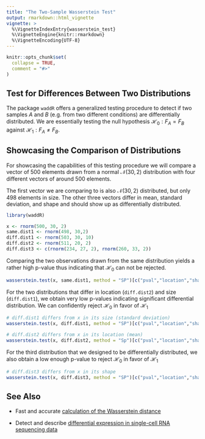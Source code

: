 ```yaml
---
title: "The Two-Sample Wasserstein Test"
output: rmarkdown::html_vignette
vignette: >
  %\VignetteIndexEntry{wasserstein_test}
  %\VignetteEngine{knitr::rmarkdown}
  %\VignetteEncoding{UTF-8}
---
```


```r
knitr::opts_chunk$set(
  collapse = TRUE,
  comment = "#>"
)
```


## Test for Differences Between Two Distributions 

The package `waddR` offers a generalized testing procedure to detect if two samples $A$ and $B$ (e.g. from two different conditions) are differentially distributed.
We are essentially testing the null hypothesis $\mathcal{H}_0: F_A = F_B$ against $\mathcal{H}_1: F_A \neq F_B$.


## Showcasing the Comparison of Distributions

For showcasing the capabilities of this testing procedure we will compare a vector of 500 elements drawn from a normal $\mathcal{N}(30,2)$ distribution with four different vectors of around 500 elements.

The first vector we are comparing to is also $\mathcal{N}(30,2)$ distributed, but only 498 elements in size.
The other three vectors differ in mean, standard deviation, and shape and should show up as differentially distributed.

```r
library(waddR)

x <- rnorm(500, 30, 2)
same.dist1 <- rnorm(498, 30,2)
diff.dist1 <- rnorm(503, 30, 10)
diff.dist2 <- rnorm(511, 20, 2)
diff.dist3 <- c(rnorm(234, 27, 2), rnorm(260, 33, 2))
```

Comparing the two observations drawn from the same distribution yields a rather high p-value thus indicating that $\mathcal{H}_0$ can not be rejected.

```r
wasserstein.test(x, same.dist1, method = "SP")[c("pval","location","shape","size")]
```

For the two distributions that differ in location (`diff.dist2`) and size (`diff.dist1`), we obtain very low p-values indicating significant differential distribution.
We can confidently reject $\mathcal{H}_0$ in favor of $\mathcal{H}_1$

```r
# diff.dist1 differs from x in its size (standard deviation)
wasserstein.test(x, diff.dist1, method = "SP")[c("pval","location","shape","size")]

# diff.dist2 differs from x in its location (mean)
wasserstein.test(x, diff.dist2, method = "Sp")[c("pval","location","shape","size")]
```

For the third distribution that we designed to be differentially distributed, we also obtain a low enough p-value to reject  $\mathcal{H}_0$ in favor of $\mathcal{H}_1$ 

```r
# diff.dist3 differs from x in its shape
wasserstein.test(x, diff.dist3, method = "SP")[c("pval","location","shape","size")]
```



## See Also

* Fast and accurate [calculation of the  Wasserstein distance](wasserstein_metric.html)

* Detect and describe [differential expression in single-cell RNA sequencing data](wasserstein_singlecell.html)
